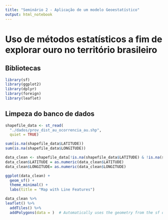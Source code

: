 ```yaml
---
title: "Seminário 2 - Aplicação de um modelo Geoestatístico"
output: html_notebook
---
```


# Uso de métodos estatísticos a fim de explorar ouro no território brasileiro

## Bibliotecas
```r
library(sf)
library(ggplot2)
library(dplyr)
library(foreign)
library(leaflet)
```

## Limpeza do banco de dados

```r
shapefile_data <- st_read(
  "./dados/prov_dist_au_ocorrencia_au.shp",
  quiet = TRUE)

sum(is.na(shapefile_data$LATITUDE))
sum(is.na(shapefile_data$LONGITUDE))

data_clean <- shapefile_data[!is.na(shapefile_data$LATITUDE) & !is.na(shapefile_data$LONGITUDE), ] 
data_clean$LATITUDE = as.numeric(data_clean$LATITUDE)
data_clean$LONGITUDE= as.numeric(data_clean$LONGITUDE)

ggplot(data_clean) +
  geom_sf() + 
  theme_minimal() + 
  labs(title = "Map with Line Features")

data_clean %>% 
leaflet() %>%
  addTiles() %>%
  addPolygons(data = )  # Automatically uses the geometry from the sf object

```

